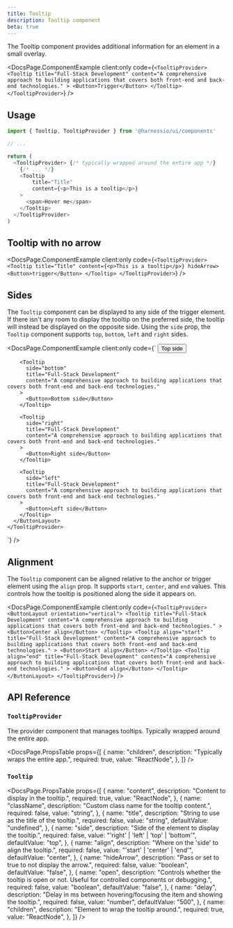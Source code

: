 ```yaml
---
title: Tooltip
description: Tooltip component
beta: true
---
```


The Tooltip component provides additional information for an element in a small overlay.


<DocsPage.ComponentExample
  client:only
  code={`<TooltipProvider>
    <Tooltip
        title="Full-Stack Development"
        content="A comprehensive approach to building applications that covers both front-end and back-end technologies."
    >
        <Button>Trigger</Button>
    </Tooltip>
</TooltipProvider>`}
/>

## Usage

```typescript jsx
import { Tooltip, TooltipProvider } from '@harnessio/ui/components'

// ...

return (
  <TooltipProvider> {/* typically wrapped around the entire app */}
    {/* ... */}
    <Tooltip
        title="Title"
        content={<p>This is a tooltip</p>}
    >
      <span>Hover me</span>
    </Tooltip>
  </TooltipProvider>
)
```

## Tooltip with no arrow

<DocsPage.ComponentExample
  client:only
  code={`
    <TooltipProvider>
      <Tooltip title="Title" content={<p>This is a tooltip</p>} hideArrow>
        <Button>trigger</Button>
      </Tooltip>
    </TooltipProvider>
  `}
/>

## Sides

The `Tooltip` component can be displayed to any side of the trigger element. If there isn't any room to display the tooltip on the preferred side, the tooltip will instead be displayed on the opposite side. Using the `side` prop, the `Tooltip` component supports `top`, `bottom`, `left` and `right` sides.

<DocsPage.ComponentExample
  client:only
  code={`
    <TooltipProvider>
      <ButtonLayout orientation="vertical">
        <Tooltip
          title="Full-Stack Development"
          content="A comprehensive approach to building applications that covers both front-end and back-end technologies."
        >
          <Button>Top side</Button>
        </Tooltip>

        <Tooltip
          side="bottom"
          title="Full-Stack Development"
          content="A comprehensive approach to building applications that covers both front-end and back-end technologies."
        >
          <Button>Bottom side</Button>
        </Tooltip>

        <Tooltip
          side="right"
          title="Full-Stack Development"
          content="A comprehensive approach to building applications that covers both front-end and back-end technologies."
        >
          <Button>Right side</Button>
        </Tooltip>

        <Tooltip
          side="left"
          title="Full-Stack Development"
          content="A comprehensive approach to building applications that covers both front-end and back-end technologies."
        >
          <Button>Left side</Button>
        </Tooltip>
      </ButtonLayout>
    </TooltipProvider>

`}
/>

## Alignment

The `Tooltip` component can be aligned relative to the anchor or trigger element using the `align` prop. It supports `start`, `center`, and `end` values. This controls how the tooltip is positioned along the side it appears on.

<DocsPage.ComponentExample
  client:only
  code={`
    <TooltipProvider>
      <ButtonLayout orientation="vertical">
      <Tooltip
        title="Full-Stack Development"
        content="A comprehensive approach to building applications that covers both front-end and back-end technologies."
      >
        <Button>Center align</Button>
      </Tooltip>
      <Tooltip
        align="start"
        title="Full-Stack Development"
        content="A comprehensive approach to building applications that covers both front-end and back-end technologies."
      >
        <Button>Start align</Button>
      </Tooltip>
      <Tooltip
        align="end"
        title="Full-Stack Development"
        content="A comprehensive approach to building applications that covers both front-end and back-end technologies."
      >
        <Button>End align</Button>
      </Tooltip>
      </ButtonLayout>
    </TooltipProvider>
  `}
/>

## API Reference

### `TooltipProvider`

The provider component that manages tooltips. Typically wrapped around the entire app.

<DocsPage.PropsTable
  props={[
    {
      name: "children",
      description: "Typically wraps the entire app.",
      required: true,
      value: "ReactNode",
    },
  ]}
/>

### `Tooltip`

<DocsPage.PropsTable
  props={[
    {
      name: "content",
      description: "Content to display in the tooltip.",
      required: true,
      value: "ReactNode",
    },
    {
      name: "className",
      description: "Custom class name for the tooltip content.",
      required: false,
      value: "string",
    },
    {
      name: "title",
      description: "String to use as the title of the tooltip.",
      required: false,
      value: "string",
      defaultValue: "undefined",
    },
    {
      name: "side",
      description: "Side of the element to display the tooltip.",
      required: false,
      value: "'right' | 'left' | 'top' | 'bottom'",
      defaultValue: "top",
    },
    {
      name: "align",
      description: "Where on the 'side' to align the tooltip.",
      required: false,
      value: "'start' | 'center' | 'end'",
      defaultValue: "center",
    },
    {
      name: "hideArrow",
      description: "Pass or set to true to not display the arrow.",
      required: false,
      value: "boolean",
      defaultValue: "false",
    },
    {
      name: "open",
      description:
        "Controls whether the tooltip is open or not. Useful for controlled components or debugging.",
      required: false,
      value: "boolean",
      defaultValue: "false",
    },
    {
      name: "delay",
      description:
        "Delay in ms between hovering/focusing the item and showing the tooltip.",
      required: false,
      value: "number",
      defaultValue: "500",
    },
    {
      name: "children",
      description: "Element to wrap the tooltip around.",
      required: true,
      value: "ReactNode",
    },
  ]}
/>
